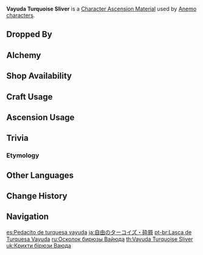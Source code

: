 {{Item Infobox
|id           = 104151
|image        = Item Vayuda Turquoise Sliver.png
|type         = Character Ascension Materials
|invCategory  = Character Development Items
|group        = Vayuda Turquoise
|group2       = Ascension Gems
|rarity       = 2
|description  = Character Ascension Material.
|source1      = Dropped by [[Normal Bosses]] and [[Weekly Bosses]]
|source2      = [[Alchemy]]
|source3      = {{Sold By}}
|source4      = [[Commission]] Bonus Rewards
|source5      = [[Parametric Transformer]]
}}
'''Vayuda Turquoise Sliver''' is a [[Character Ascension Material]] used by [[Anemo]] [[characters]].

==Dropped By==
{{Dropped By}}

==Alchemy==
{{Recipe
|type = Converting
|Agnidus Agate Sliver = 1
|Dust of Azoth = 1
|sort = Agnidus Agate Sliver,Dust of Azoth
}}
{{Recipe
|type = Converting
|Varunada Lazurite Sliver = 1
|Dust of Azoth = 1
|sort = Varunada Lazurite Sliver,Dust of Azoth
}}
{{Recipe
|type = Converting
|Vajrada Amethyst Sliver = 1
|Dust of Azoth = 1
|sort = Vajrada Amethyst Sliver,Dust of Azoth
}}
{{Recipe
|type = Converting
|Shivada Jade Sliver = 1
|Dust of Azoth = 1
|sort = Shivada Jade Sliver,Dust of Azoth
}}
{{Recipe
|type = Converting
|Prithiva Topaz Sliver = 1
|Dust of Azoth = 1
|sort = Prithiva Topaz Sliver,Dust of Azoth
}}

==Shop Availability==
{{Shop Availability|currency=[[Sigil]]}}

==Craft Usage==
{{Craft Usage}}

==Ascension Usage==
{{Ascension Usage}}

==Trivia==
===Etymology===
{{Transclude|Vayuda Turquoise|Etymology}}

==Other Languages==
{{Other Languages
|en      = Vayuda Turquoise Sliver
|zhs     = 自在松石碎屑
|zhs_rm  = Zìzài Sōngshí Suìxiè
|zht     = 自在松石碎屑
|zht_rm  = Zìzài Sōngshí Suìxiè
|zh_tl   = {{w|Clastic}} of Turquoise of Freedom
|ja      = 自由のターコイズ・砕屑
|ja_rm   = Jiyuu no Taakoizu - Saisetsu
|ja_tl   = Turquoise of Freedom - {{w|Clastic}}
|ko      = 자유로운 터키석 가루
|ko_rm   = Jayuroun Teokiseok Garu
|ko_tl   = Free Turquoise Dust
|es      = Pedacito de turquesa vayuda
|es_tl   = Vayuda Turquoise Nibble
|fr      = Éclat de turquoise vayuda
|fr_tl   = Vayuda Turquoise Sliver
|ru      = Осколок бирюзы Вайюда
|ru_tl   = 
|th      = Vayuda Turquoise Sliver
|vi      = Vụn {{tt|Tùng Thạch|松石}} {{tt|Tự Tại|自在}}
|vi_tl   = Shard of Turquoise of Freedom{{Sino|vi|zh|part=1}}
|de      = Vayuda-Türkis-Splitter
|de_tl   = Vayuda Turquoise Sliver
|id      = Vayuda Turquoise Sliver
|pt      = Lasca de Turquesa Vayuda
|pt_tl   = 
}}

==Change History==
{{Change History|1.0}}

==Navigation==
{{Development Item Navbox|type=Character Materials}}

[[es:Pedacito de turquesa vayuda]]
[[ja:自由のターコイズ・砕屑]]
[[pt-br:Lasca de Turquesa Vayuda]]
[[ru:Осколок бирюзы Вайюда]]
[[th:Vayuda Turquoise Sliver]]
[[uk:Крихти бірюзи Ваюда]]